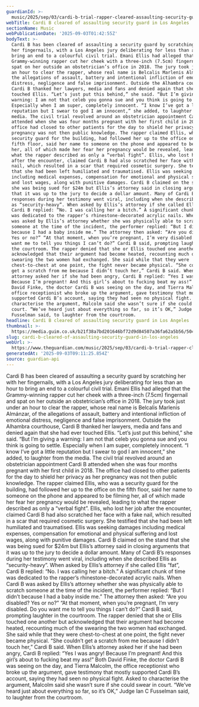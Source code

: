 ```yaml
---
guardianId: >-
  music/2025/sep/03/cardi-b-trial-rapper-cleared-assaulting-security-guard-los-angeles
webTitle: Cardi B cleared of assaulting security guard in Los Angeles
sectionName: Music
webPublicationDate: '2025-09-03T01:42:55Z'
bodyText: >-
  Cardi B has been cleared of assaulting a security guard by scratching her with
  her fingernails, with a Los Angeles jury deliberating for less than an hour to
  bring an end to a colourful civil trial. Emani Ellis had alleged that the
  Grammy-winning rapper cut her cheek with a three-inch (7.5cm) fingernail and
  spat on her outside an obstetrician’s office in 2018. The jury took just under
  an hour to clear the rapper, whose real name is Belcalis Marlenis Almánzar, of
  the allegations of assault, battery and intentional infliction of emotional
  distress, negligence and false imprisonment. Outside the Alhambra courthouse,
  Cardi B thanked her lawyers, media and fans and denied again that she had ever
  touched Ellis. “Let’s just put this behind,” she said. “But I’m giving a
  warning: I am not that celeb you gonna sue and you think is going to settle.
  Especially when I am super, completely innocent. “I know I’ve got a little
  reputation but I swear to god I am innocent,” she added, to laughter from the
  media. The civil trial revolved around an obstetrician appointment Cardi B
  attended when she was four months pregnant with her first child in 2018. The
  office had closed to other patients for the day to shield her privacy as her
  pregnancy was not then public knowledge. The rapper claimed Ellis, who was a
  security guard for the building, had followed her up to the office on the
  fifth floor, said her name to someone on the phone and appeared to be filming
  her, all of which made her fear her pregnancy would be revealed, leading to
  what the rapper described as only a “verbal fight”. Ellis, who lost her job
  after the encounter, claimed Cardi B had also scratched her face with a fake
  nail, which resulted in a scar that required cosmetic surgery. She testified
  that she had been left humiliated and traumatised. Ellis was seeking damages
  including medical expenses, compensation for emotional and physical suffering
  and lost wages, along with punitive damages. Cardi B claimed on the stand that
  she was being sued for $24m but Ellis’s attorney said in closing arguments
  that it was up to the jury to decide a dollar amount. Many of Cardi B’s
  responses during her testimony went viral, including when she described Ellis
  as “security-heavy”. When asked by Ellis’s attorney if she called Ellis “fat”,
  Cardi B replied: “No. I was calling her a bitch.” A significant chunk of time
  was dedicated to the rapper’s rhinestone-decorated acrylic nails. When Cardi B
  was asked by Ellis’s attorney whether she was physically able to scratch
  someone at the time of the incident, the performer replied: “But I didn’t
  because I had a baby inside me.” The attorney then asked: “Are you disabled?
  Yes or no?” “At that moment, when you’re pregnant, I’m very disabled. Do you
  want me to tell you things I can’t do?” Cardi B said, prompting laughter in
  the courtroom. The rapper denied that she or Ellis touched one another but
  acknowledged that their argument had become heated, recounting much of the
  swearing the two women had exchanged. She said while that they were
  chest-to-chest at one point, the fight never became physical. “She couldn’t
  get a scratch from me because I didn’t touch her,” Cardi B said. When Ellis’s
  attorney asked her if she had been angry, Cardi B replied: “Yes I was angry!
  Because I’m pregnant! And this girl’s about to fucking beat my ass!” Both
  David Finke, the doctor Cardi B was seeing on the day, and Tierra Malcolm, the
  office receptionist who broke up the argument, gave testimony that mostly
  supported Cardi B’s account, saying they had seen no physical fight. Asked to
  characterise the argument, Malcolm said she wasn’t sure if she could swear in
  court. “We’ve heard just about everything so far, so it’s OK,” Judge Ian C
  Fusselman said, to laughter from the courtroom.
headline: Cardi B cleared of assaulting security guard in Los Angeles
thumbnail: >-
  https://media.guim.co.uk/b21f38a7bd201646bf72d9d84507a36fa62a5b56/504_0_4570_3656/500.jpg
slug: cardi-b-cleared-of-assaulting-security-guard-in-los-angeles
webUrl: >-
  https://www.theguardian.com/music/2025/sep/03/cardi-b-trial-rapper-cleared-assaulting-security-guard-los-angeles
generatedAt: '2025-09-03T09:11:25.854Z'
source: guardian-api
---
```

Cardi B has been cleared of assaulting a security guard by scratching her with her fingernails, with a Los Angeles jury deliberating for less than an hour to bring an end to a colourful civil trial. Emani Ellis had alleged that the Grammy-winning rapper cut her cheek with a three-inch (7.5cm) fingernail and spat on her outside an obstetrician’s office in 2018. The jury took just under an hour to clear the rapper, whose real name is Belcalis Marlenis Almánzar, of the allegations of assault, battery and intentional infliction of emotional distress, negligence and false imprisonment. Outside the Alhambra courthouse, Cardi B thanked her lawyers, media and fans and denied again that she had ever touched Ellis. “Let’s just put this behind,” she said. “But I’m giving a warning: I am not that celeb you gonna sue and you think is going to settle. Especially when I am super, completely innocent. “I know I’ve got a little reputation but I swear to god I am innocent,” she added, to laughter from the media. The civil trial revolved around an obstetrician appointment Cardi B attended when she was four months pregnant with her first child in 2018. The office had closed to other patients for the day to shield her privacy as her pregnancy was not then public knowledge. The rapper claimed Ellis, who was a security guard for the building, had followed her up to the office on the fifth floor, said her name to someone on the phone and appeared to be filming her, all of which made her fear her pregnancy would be revealed, leading to what the rapper described as only a “verbal fight”. Ellis, who lost her job after the encounter, claimed Cardi B had also scratched her face with a fake nail, which resulted in a scar that required cosmetic surgery. She testified that she had been left humiliated and traumatised. Ellis was seeking damages including medical expenses, compensation for emotional and physical suffering and lost wages, along with punitive damages. Cardi B claimed on the stand that she was being sued for $24m but Ellis’s attorney said in closing arguments that it was up to the jury to decide a dollar amount. Many of Cardi B’s responses during her testimony went viral, including when she described Ellis as “security-heavy”. When asked by Ellis’s attorney if she called Ellis “fat”, Cardi B replied: “No. I was calling her a bitch.” A significant chunk of time was dedicated to the rapper’s rhinestone-decorated acrylic nails. When Cardi B was asked by Ellis’s attorney whether she was physically able to scratch someone at the time of the incident, the performer replied: “But I didn’t because I had a baby inside me.” The attorney then asked: “Are you disabled? Yes or no?” “At that moment, when you’re pregnant, I’m very disabled. Do you want me to tell you things I can’t do?” Cardi B said, prompting laughter in the courtroom. The rapper denied that she or Ellis touched one another but acknowledged that their argument had become heated, recounting much of the swearing the two women had exchanged. She said while that they were chest-to-chest at one point, the fight never became physical. “She couldn’t get a scratch from me because I didn’t touch her,” Cardi B said. When Ellis’s attorney asked her if she had been angry, Cardi B replied: “Yes I was angry! Because I’m pregnant! And this girl’s about to fucking beat my ass!” Both David Finke, the doctor Cardi B was seeing on the day, and Tierra Malcolm, the office receptionist who broke up the argument, gave testimony that mostly supported Cardi B’s account, saying they had seen no physical fight. Asked to characterise the argument, Malcolm said she wasn’t sure if she could swear in court. “We’ve heard just about everything so far, so it’s OK,” Judge Ian C Fusselman said, to laughter from the courtroom.
